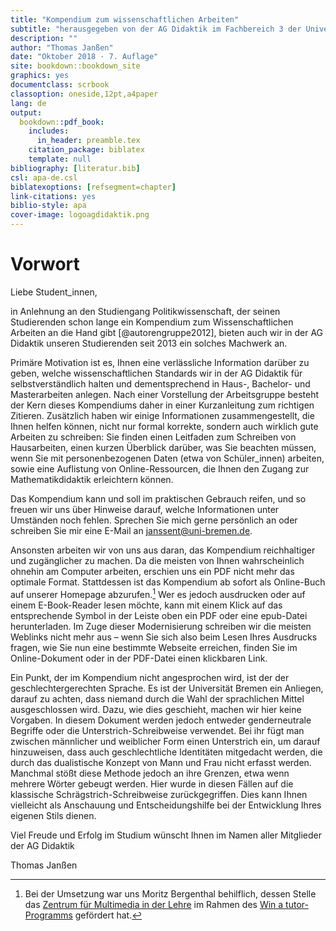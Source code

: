```yaml
--- 
title: "Kompendium zum wissenschaftlichen Arbeiten"
subtitle: "herausgegeben von der AG Didaktik im Fachbereich 3 der Universität Bremen"
description: ""
author: "Thomas Janßen"
date: "Oktober 2018 · 7. Auflage"
site: bookdown::bookdown_site
graphics: yes
documentclass: scrbook
classoption: oneside,12pt,a4paper
lang: de
output:
  bookdown::pdf_book:
    includes:
      in_header: preamble.tex
    citation_package: biblatex
    template: null
bibliography: [literatur.bib]
csl: apa-de.csl
biblatexoptions: [refsegment=chapter]
link-citations: yes
biblio-style: apa
cover-image: logoagdidaktik.png
---
```


# Vorwort {-}

Liebe Student\_innen,

in Anlehnung an den Studiengang Politikwissenschaft, der seinen Studierenden schon lange ein Kompendium zum Wissenschaftlichen Arbeiten an die Hand gibt [@autorengruppe2012], bieten auch wir in der AG Didaktik unseren Studierenden seit 2013 ein solches Machwerk an.

Primäre Motivation ist es, Ihnen eine verlässliche Information darüber zu geben, welche wissenschaftlichen Standards wir in der AG Didaktik für selbstverständlich halten und dementsprechend in Haus-, Bachelor- und Masterarbeiten anlegen. Nach einer Vorstellung der Arbeitsgruppe besteht der Kern dieses Kompendiums daher in einer Kurzanleitung zum richtigen Zitieren. Zusätzlich haben wir einige Informationen zusammengestellt, die Ihnen helfen können, nicht nur formal korrekte, sondern auch wirklich gute Arbeiten zu schreiben: Sie finden einen Leitfaden zum Schreiben von Hausarbeiten, einen kurzen Überblick darüber, was Sie beachten müssen, wenn Sie mit personenbezogenen Daten (etwa von Schüler\_innen) arbeiten, sowie eine Auflistung von Online-Ressourcen, die Ihnen den Zugang zur Mathematikdidaktik erleichtern können.

Das Kompendium kann und soll im praktischen Gebrauch reifen, und so freuen wir uns über Hinweise darauf, welche Informationen unter Umständen noch fehlen. Sprechen Sie mich gerne persönlich an oder schreiben Sie mir eine E-Mail an <janssent@uni-bremen.de>.

Ansonsten arbeiten wir von uns aus daran, das Kompendium reichhaltiger und zugänglicher zu machen. Da die meisten von Ihnen wahrscheinlich ohnehin am Computer arbeiten, erschien uns ein PDF nicht mehr das optimale Format. Stattdessen ist das Kompendium ab sofort als Online-Buch auf unserer Homepage abzurufen.^[Bei der Umsetzung war uns Moritz Bergenthal behilflich, dessen Stelle das [Zentrum für  Multimedia in der Lehre](https://www.uni-bremen.de/zmml/) im Rahmen des [Win a tutor-Programms](https://www.uni-bremen.de/zmml/projekte/win-a-tutor-e-learning-anwendungsszenarien/) gefördert hat.] Wer es jedoch ausdrucken oder auf einem E-Book-Reader lesen möchte, kann mit einem Klick auf das entsprechende Symbol in der Leiste oben ein PDF oder eine epub-Datei herunterladen. Im Zuge dieser Modernisierung schreiben wir die meisten Weblinks nicht mehr aus -- wenn Sie sich also beim Lesen Ihres Ausdrucks fragen, wie Sie nun eine bestimmte Webseite erreichen, finden Sie im Online-Dokument oder in der PDF-Datei einen klickbaren Link.

Ein Punkt, der im Kompendium nicht angesprochen wird, ist der der geschlechtergerechten Sprache. Es ist der Universität Bremen ein Anliegen, darauf zu achten, dass niemand durch die Wahl der sprachlichen Mittel ausgeschlossen wird. Dazu, wie dies geschieht, machen wir hier keine Vorgaben. In diesem Dokument werden jedoch entweder genderneutrale Begriffe oder die Unterstrich-Schreibweise verwendet. Bei ihr fügt man zwischen männlicher und weiblicher Form einen Unterstrich ein, um darauf hinzuweisen, dass auch geschlechtliche Identitäten mitgedacht werden, die durch das dualistische Konzept von Mann und Frau nicht erfasst werden. Manchmal stößt diese Methode jedoch an ihre Grenzen, etwa wenn mehrere Wörter gebeugt werden. Hier wurde in diesen Fällen auf die klassische Schrägstrich-Schreibweise zurückgegriffen. Dies kann Ihnen vielleicht als Anschauung und Entscheidungshilfe bei der Entwicklung Ihres eigenen Stils dienen.

Viel Freude und Erfolg im Studium wünscht Ihnen im Namen aller Mitglieder der AG Didaktik

Thomas Janßen
